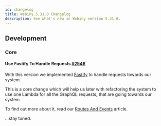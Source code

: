 ```yaml
---
id: changelog
title: Webiny 5.31.0 Changelog
description: See what's new in Webiny version 5.31.0.
---
```



## Development

### Core

#### Use Fastify To Handle Requests [#2546](https://github.com/webiny/webiny-js/pull/2546)
With this version we implemented [Fastify](https://www.fastify.io/) to handle requests towards our system.

This is a core change which will help us later with refactoring the system to use one Lambda for all the GraphQL requests, that are going towards our system.

To find out more about it, read our [Routes And Events](/docs/core-development-concepts/basics/routes-and-events) article.


...stay tuned.
